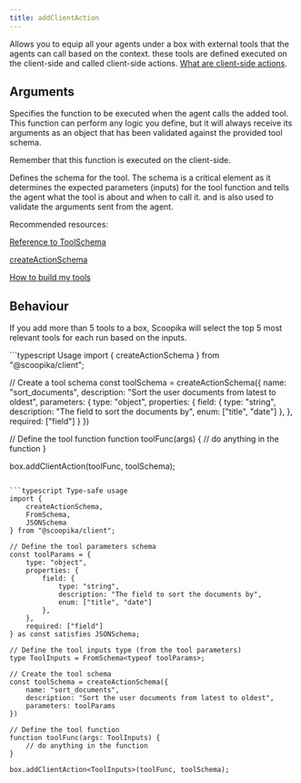 ```yaml
---
title: addClientAction
---
```


Allows you to equip all your agents under a box with external tools that the agents can call based on the context. these tools are defined executed on the client-side and called client-side actions. [What are client-side actions](/tools/client-side-actions).

## Arguments

<ParamField path="func" type="Function" required>
  Specifies the function to be executed when the agent calls the added tool. This function can perform any logic you define, but it will always receive its arguments as an object that has been validated against the provided tool schema.

  Remember that this function is executed on the client-side.
</ParamField>

<ParamField path="schema" type="ToolSchema" required>
  Defines the schema for the tool. The schema is a critical element as it determines the expected parameters (inputs) for the tool function and tells the agent what the tool is about and when to call it. and is also used to validate the arguments sent from the agent.

  Recommended resources:

  [Reference to ToolSchema](/api-reference/tool-schema)

  [createActionSchema](/packages/ts/client/create-action-schema)

  [How to build my tools](/guides/how-to-build-my-tools)
</ParamField>

## Behaviour

If you add more than 5 tools to a box, Scoopika will select the top 5 most relevant tools for each run based on the inputs.

<ResponseExample>
```typescript Usage
import { createActionSchema } from "@scoopika/client";

// Create a tool schema
const toolSchema = createActionSchema({
	name: "sort_documents",
	description: "Sort the user documents from latest to oldest",
	parameters: {
		type: "object",
		properties: {
			field: {
				type: "string",
				description: "The field to sort the documents by",
				enum: ["title", "date"]
			},
		},
		required: ["field"]
	}
})

// Define the tool function
function toolFunc(args) {
	// do anything in the function
}

box.addClientAction(toolFunc, toolSchema);
```

```typescript Type-safe usage
import {
	createActionSchema,
	FromSchema,
	JSONSchema
} from "@scoopika/client";

// Define the tool parameters schema
const toolParams = {
	type: "object",
	properties: {
		field: {
			type: "string",
			description: "The field to sort the documents by",
			enum: ["title", "date"]
		},
	},
	required: ["field"]
} as const satisfies JSONSchema;

// Define the tool inputs type (from the tool parameters)
type ToolInputs = FromSchema<typeof toolParams>;

// Create the tool schema
const toolSchema = createActionSchema({
	name: "sort_documents",
	description: "Sort the user documents from latest to oldest",
	parameters: toolParams
})

// Define the tool function
function toolFunc(args: ToolInputs) {
	// do anything in the function
}

box.addClientAction<ToolInputs>(toolFunc, toolSchema);
```
</ResponseExample>
